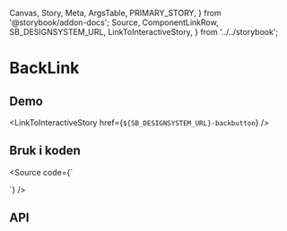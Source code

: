   Canvas,
  Story,
  Meta,
  ArgsTable,
  PRIMARY_STORY,
} from '@storybook/addon-docs';
  Source,
  ComponentLinkRow,
  SB_DESIGNSYSTEM_URL,
  LinkToInteractiveStory,
} from '../../storybook';

<Meta title="Design system/BackLink/API" component={BackLink} />

# BackLink

<ComponentLinkRow
  docsHref="https://design.domstol.no/987b33f71/p/72c4bc-backlink"
  figmaHref="https://www.figma.com/file/ewqSDmkgqDQ5PyOsRp4V5b/DDS-Komponenter?node-id=12825-221439&t=H2ZVa4PDdz4UMfma-0"
  githubHref="https://github.com/domstolene/designsystem/tree/master/packages/components/src/components/Breadcrumbs/BackLink"
/>

## Demo

<Canvas>
  <Story id="design-system-backbutton--default" args={{label: "leo"}} />
</Canvas>

<LinkToInteractiveStory href={`${SB_DESIGNSYSTEM_URL}-backbutton`} />

## Bruk i koden

<Source code={`

<BackLink label="Forrige nivå" href="https://domstol.no/" />
`} />

## API

<ArgsTable story={PRIMARY_STORY} />
